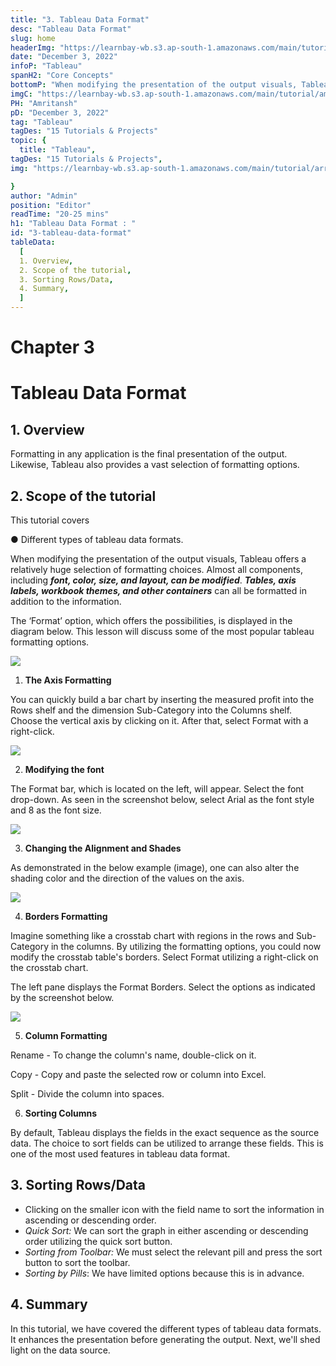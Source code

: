 ```yaml
---
title: "3. Tableau Data Format"
desc: "Tableau Data Format"
slug: home
headerImg: "https://learnbay-wb.s3.ap-south-1.amazonaws.com/main/tutorial/Tableau+Header.png"
date: "December 3, 2022"
infoP: "Tableau"
spanH2: "Core Concepts"
bottomP: "When modifying the presentation of the output visuals, Tableau offers a relatively huge selection of formatting choices. Almost all components, including font, color, size, and layout, can be modified."
imgC: "https://learnbay-wb.s3.ap-south-1.amazonaws.com/main/tutorial/amritansh.png"
PH: "Amritansh"
pD: "December 3, 2022"
tag: "Tableau"
tagDes: "15 Tutorials & Projects"
topic: {
  title: "Tableau",
tagDes: "15 Tutorials & Projects",
img: "https://learnbay-wb.s3.ap-south-1.amazonaws.com/main/tutorial/arrow.png"

}
author: "Admin"
position: "Editor"
readTime: "20-25 mins"
h1: "Tableau Data Format : "
id: "3-tableau-data-format"
tableData:
  [
  1. Overview, 
  2. Scope of the tutorial,  
  3. Sorting Rows/Data,  
  4. Summary,  
  ]
---
```



# Chapter 3


# Tableau Data Format

 


## 1. Overview

Formatting in any application is the final presentation of the output. Likewise, Tableau also provides a vast selection of formatting options.


## 2. Scope of the tutorial

This tutorial covers


●  Different types of tableau data formats.

 

When modifying the presentation of the output visuals, Tableau offers a relatively huge selection of formatting choices. Almost all components, including **_font, color, size, and layout, can be modified_**. **_Tables, axis labels, workbook themes, and other containers_** can all be formatted in addition to the information.

 

The ‘Format’ option, which offers the possibilities, is displayed in the diagram below. This lesson will discuss some of the most popular tableau formatting options.


 <img src="https://learnbay-wb.s3.ap-south-1.amazonaws.com/main/tutorial/tableau/TF+-+1.PNG"></img>




1. **The Axis Formatting**

You can quickly build a bar chart by inserting the measured profit into the Rows shelf and the dimension Sub-Category into the Columns shelf. Choose the vertical axis by clicking on it. After that, select Format with a right-click.


 <img src="https://learnbay-wb.s3.ap-south-1.amazonaws.com/main/tutorial/tableau/TF+-+2.PNG"></img>




2. **Modifying the font**

The Format bar, which is located on the left, will appear. Select the font drop-down. As seen in the screenshot below, select Arial as the font style and 8 as the font size.


 <img src="https://learnbay-wb.s3.ap-south-1.amazonaws.com/main/tutorial/tableau/TF+-+3.PNG"></img>




3. **Changing the Alignment and Shades**

As demonstrated in the below example (image), one can also alter the shading color and the direction of the values on the axis.


 <img src="https://learnbay-wb.s3.ap-south-1.amazonaws.com/main/tutorial/tableau/TF+-+4.PNG"></img>




4. **Borders Formatting**

Imagine something like a crosstab chart with regions in the rows and Sub-Category in the columns. By utilizing the formatting options, you could now modify the crosstab table's borders. Select Format utilizing a right-click on the crosstab chart.

The left pane displays the Format Borders. Select the options as indicated by the screenshot below.


 <img src="https://learnbay-wb.s3.ap-south-1.amazonaws.com/main/tutorial/tableau/TF+-+5.PNG"></img>




5. **Column Formatting**

Rename - To change the column's name, double-click on it.

Copy - Copy and paste the selected row or column into Excel.

Split - Divide the column into spaces.



6. **Sorting Columns**

By default, Tableau displays the fields in the exact sequence as the source data. The choice to sort fields can be utilized to arrange these fields. This is one of the most used features in tableau data format. 


## 3. Sorting Rows/Data



* Clicking on the smaller icon with the field name to sort the information in ascending or descending order.
* _Quick Sort:_ We can sort the graph in either ascending or descending order utilizing the quick sort button.
* _Sorting from Toolbar:_ We must select the relevant pill and press the sort button to sort the toolbar.
* _Sorting by Pills_: We have limited options because this is in advance.

 


## 4. Summary

In this tutorial, we have covered the different types of tableau data formats. It enhances the presentation before generating the output. Next, we'll shed light on the data source.
